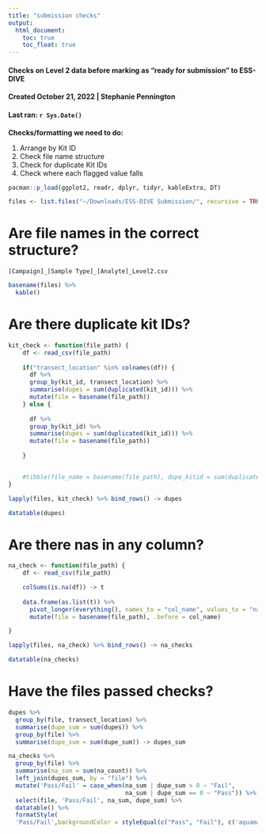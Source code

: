 ```yaml
---
title: "submission checks"
output: 
  html_document:
    toc: true
    toc_float: true
---
```


#### Checks on Level 2 data before marking as "ready for submission" to ESS-DIVE

#### Created October 21, 2022 | Stephanie Pennington
#### Last ran: `r Sys.Date()`

**Checks/formatting we need to do:**

1.  Arrange by Kit ID
2.  Check file name structure
3.  Check for duplicate Kit IDs
4.  Check where each flagged value falls

```r
pacman::p_load(ggplot2, readr, dplyr, tidyr, kableExtra, DT)

files <- list.files("~/Downloads/ESS-DIVE Submission/", recursive = TRUE, full.names = TRUE)
```

# Are file names in the correct structure?

`[Campaign]_[Sample Type]_[Analyte]_Level2.csv`

```r
basename(files) %>% 
  kable()
```

# Are there duplicate kit IDs?

```r
kit_check <- function(file_path) {
    df <- read_csv(file_path)
    
    if("transect_location" %in% colnames(df)) {
      df %>% 
      group_by(kit_id, transect_location) %>% 
      summarise(dupes = sum(duplicated(kit_id))) %>%  
      mutate(file = basename(file_path))
    } else {
      
      df %>% 
      group_by(kit_id) %>% 
      summarise(dupes = sum(duplicated(kit_id))) %>%  
      mutate(file = basename(file_path))
      
    }


    #tibble(file_name = basename(file_path), dupe_kitid = sum(duplicated(df$kit_id)))
}

lapply(files, kit_check) %>% bind_rows() -> dupes

datatable(dupes)
```

# Are there nas in any column?

```r


na_check <- function(file_path) {
    df <- read_csv(file_path)

    colSums(is.na(df)) -> t
    
    data.frame(as.list(t)) %>% 
      pivot_longer(everything(), names_to = "col_name", values_to = "na_count") %>% 
      mutate(file = basename(file_path), .before = col_name)

}

lapply(files, na_check) %>% bind_rows() -> na_checks

datatable(na_checks)

```

# Have the files passed checks?

```r

dupes %>% 
  group_by(file, transect_location) %>% 
  summarise(dupe_sum = sum(dupes)) %>% 
  group_by(file) %>% 
  summarise(dupe_sum = sum(dupe_sum)) -> dupes_sum

na_checks %>% 
  group_by(file) %>% 
  summarise(na_sum = sum(na_count)) %>% 
  left_join(dupes_sum, by = "file") %>% 
  mutate('Pass/Fail' = case_when(na_sum | dupe_sum > 0 ~ "Fail",
                                 na_sum | dupe_sum == 0 ~ "Pass")) %>% 
  select(file, 'Pass/Fail', na_sum, dupe_sum) %>% 
  datatable() %>% 
  formatStyle(
  'Pass/Fail',backgroundColor = styleEqual(c("Pass", "Fail"), c('aquamarine', 'lightcoral')))

```
